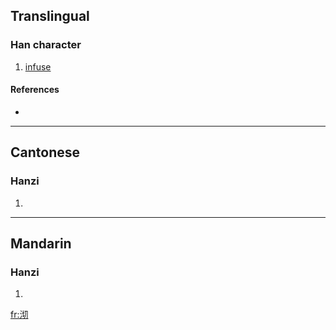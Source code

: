 ==Translingual==

===Han character===
{{Han char|rn=85|rad=水|as=04|sn=7|four=3712<sub>0</sub>|canj=水心尸竹 (EPSH)}}

# [[infuse]]

====References====
* {{Han ref|kx=0611.050|dkj=17199|dj=1003.090|hdz=31562.040|uh=6C8F|ud=27791|bh=CB50|bd=52048}}

----

==Cantonese==

===Hanzi===
{{yue-hanzi|jyut=|y=chai1}}

# {{defn|Cantonese|sort=水04}}

----

==Mandarin==

===Hanzi===
{{cmn-hanzi|pin=[[qiē]] ([[qie1]])|wg=ch'ieh<sup>1</sup>}}

# {{defn|Mandarin|sort=水04}}

[[fr:沏]]
